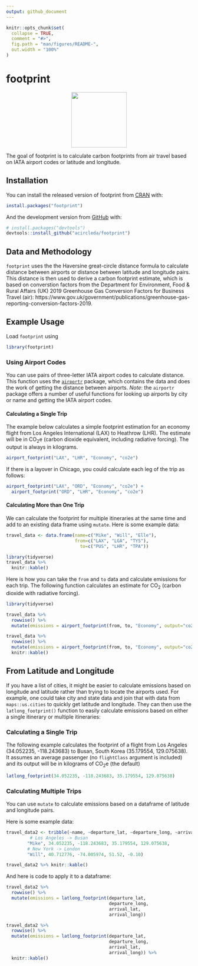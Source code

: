 ```yaml
---
output: github_document
---
```


<!-- README.md is generated from README.Rmd. Please edit that file -->

```r
knitr::opts_chunk$set(
  collapse = TRUE,
  comment = "#>",
  fig.path = "man/figures/README-",
  out.width = "100%"
)
```

# footprint
<p align="center"><img src="footprint_hex.png" width="150"></p>


The goal of footprint is to calculate carbon footprints from air travel based on IATA airport codes or latitude and longitude.

## Installation

You can install the released version of footprint from [CRAN](https://CRAN.R-project.org) with:

``` r
install.packages("footprint")
```

And the development version from [GitHub](https://github.com/) with:

``` r
# install.packages("devtools")
devtools::install_github("acircleda/footprint")
```
## Data and Methodology

`footprint` uses the the Haversine great-circle distance formula to calculate distance between airports or distance between latitude and longitude pairs. This distance is then used to derive a carbon footprint estimate, which is based on converstion factors from the Department for Environment, Food & Rural Affairs (UK) 2019 Greenhouse Gas Conversion Factors for Business Travel (air): https://www.gov.uk/government/publications/greenhouse-gas-reporting-conversion-factors-2019.

## Example Usage

Load `footprint` using

```r
library(footprint)
```


### Using Airport Codes

You can use pairs of three-letter IATA airport codes to calculate distance. This function uses the [`airportr`](https://github.com/dshkol/airportr) package, which contains the data and does the work of getting the distance between airports. *Note*: the `airportr` package offers a number of useful functions for looking up airports by city or name and getting the IATA airport codes.

#### Calculating a Single Trip

The example below calculates a simple footprint estimation for an economy flight from Los Angeles International (LAX) to Heathrow (LHR). The estimate will be in CO~2~e (carbon dioxide equivalent, including radiative forcing). The output is always in kilograms.

```r
airport_footprint("LAX", "LHR", "Economy", "co2e")
```


If there is a layover in Chicago, you could calculate each leg of the trip as follows:

```r
airport_footprint("LAX", "ORD", "Economy", "co2e") + 
  airport_footprint("ORD", "LHR", "Economy", "co2e")
```

#### Calculating More than One Trip

We can calculate the footprint for multiple itineraries at the same time and add to an existing data frame using `mutate`. Here is some example data:

```r
travel_data <- data.frame(name=c("Mike", "Will", "Elle"),
                          from=c("LAX", "LGA", "TYS"),
                            to=c("PUS", "LHR", "TPA"))
```

```r
library(tidyverse)
travel_data %>% 
  knitr::kable()
```

Here is how you can take the `from` and `to` data and calculate emissions for each trip. The following function calculates an estimate for CO~2~ (carbon dioxide with radiative forcing).

```r
library(tidyverse)

travel_data %>%
  rowwise() %>%
  mutate(emissions = airport_footprint(from, to, "Economy", output="co2"))
```

```r
travel_data %>%
  rowwise() %>%
  mutate(emissions = airport_footprint(from, to, "Economy", output="co2")) %>%
  knitr::kable()
```

## From Latitude and Longitude

If you have a list of cities, it might be easier to calculate emissions based on longitude and latitude rather than trying to locate the airports used. For example, one could take city and state data and join that with data from `maps::us.cities` to quickly get latitude and longitude. They can then use the `latlong_footprint()` function to easily calculate emissions based on either a single itinerary or multiple itineraries:

### Calculating a Single Trip

The following example calculates the footprint of a flight from Los Angeles (34.052235, -118.243683) to Busan, South Korea (35.179554, 129.075638). It assumes an average passenger (no `flightClass` argument is included) and its output will be in kilograms of CO~2~e (the default)

```r
latlong_footprint(34.052235, -118.243683, 35.179554, 129.075638)
```

### Calculating Multiple Trips

You can use `mutate` to calculate emissions based on a dataframe of latitude and longitude pairs.

Here is some example data:

```r
travel_data2 <- tribble(~name, ~departure_lat, ~departure_long, ~arrival_lat, ~arrival_long,
         # Los Angeles -> Busan
        "Mike", 34.052235, -118.243683, 35.179554, 129.075638,
        # New York -> London
        "Will", 40.712776, -74.005974, 51.52, -0.10)
```

```r
travel_data2 %>% knitr::kable()
```

And here is code to apply it to a dataframe:

```r
travel_data2 %>%
  rowwise() %>%
  mutate(emissions = latlong_footprint(departure_lat,
                                       departure_long,
                                       arrival_lat,
                                       arrival_long))
```

```r
travel_data2 %>%
  rowwise() %>%
  mutate(emissions = latlong_footprint(departure_lat,
                                       departure_long,
                                       arrival_lat,
                                       arrival_long)) %>%
  knitr::kable()
```

